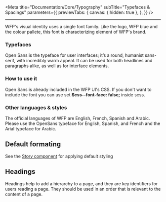 
<Meta
  title="Documentation/Core/Typography"
  subTitle="Typefaces & Spacings"
  parameters={{
    previewTabs: {
      canvas: { hidden: true },
    },
  }}
/>

<hr/>

WFP's visual identity uses a single font family. Like the logo,
WFP blue and the colour pallete, this font is characterizing element of WFP's brand.

### Typefaces

Open Sans is the typeface for user interfaces; it’s a round, humanist
sans-serif, with incredibly warm appeal. It can be used for both headlines and
paragraphs alike, as well as for interface elements.

### How to use it

Open Sans is already included in the WFP UI's CSS. If you don't want to
include the font you can use set **\$css--font-face: false;** inside scss.

### Other languages & styles

The official languages of WFP are English, French, Spanish and Arabic. 
Please use the OpenSans typeface for English, Spanish, and French and the Arial typeface for Arabic.


## Default formating

See the [Story component](?path=/docs/components-content-related-story--story-text) for applying default styling

## Headings

Headings help to add a hierarchy to a page, and they are key identifiers for
users reading a page. They should be used in an order that is relevant to the
content of a page.

<Typography />
